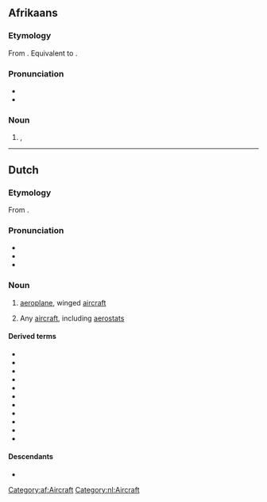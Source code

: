 ==Afrikaans==

===Etymology===
From {{inh|af|nl|vliegtuig}}. Equivalent to {{compound|af|vlieg|tuig}}.

===Pronunciation===
* {{IPA|af|/ˈfliχ.tœi̯χ/}}
* {{audio|af|LL-Q14196 (afr)-Anon1314-vliegtuig.wav|Audio}}

===Noun===
{{af-noun|vliegtuie|vliegtuigie}}

# {{l|en|aeroplane}}, {{l|en|aircraft}}

[[Category:af:Aircraft]]

----

==Dutch==
{{wikipedia|lang=nl}}

===Etymology===
From {{compound|nl|vliegen|tuig|t1=to fly|t2=rig, device}}.

===Pronunciation===
* {{IPA|nl|/ˈvlix.tœy̯x/}}
* {{audio|nl|Nl-vliegtuig.ogg|Audio}}
* {{hyphenation|nl|vlieg|tuig}}

===Noun===
{{nl-noun|n|-en|vliegtuigje}}

# [[aeroplane]], winged [[aircraft]] {{defdate|from early 20th c.}}
#: {{syn|nl|toestel|vliegmachine|vliegtoestel}}
# {{lb|nl|archaic}} Any [[aircraft]], including [[aerostat]]s {{defdate|17th-early 20th c.}}

====Derived terms====
* {{l|nl|blusvliegtuig}}
* {{l|nl|chartervliegtuig}}
* {{l|nl|passagiersvliegtuig}}
* {{l|nl|snuffelvliegtuig}}
* {{l|nl|vliegtuigbom}}
* {{l|nl|vliegtuigbouwer}}
* {{l|nl|vliegtuigkaping}}
* {{l|nl|vliegtuigmotor}}
* {{l|nl|vliegtuigongeluk}}
* {{l|nl|vrachtvliegtuig}}
* {{l|nl|zweefvliegtuig}}

====Descendants====
* {{desc|af|vliegtuig}}

[[Category:nl:Aircraft]]